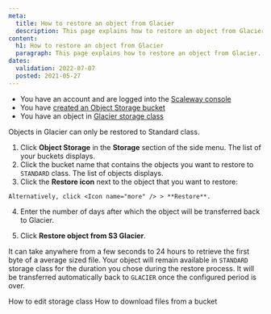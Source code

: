 ```yaml
---
meta:
  title: How to restore an object from Glacier
  description: This page explains how to restore an object from Glacier.
content:
  h1: How to restore an object from Glacier
  paragraph: This page explains how to restore an object from Glacier.
dates:
  validation: 2022-07-07
  posted: 2021-05-27
---
```


<Message type="requirement">

  - You have an account and are logged into the [Scaleway console](https://console.scaleway.com)  
  - You have [created an Object Storage bucket](/storage/object/how-to/create-a-bucket/)
  - You have an object in [Glacier storage class](/storage/object/how-to/edit-storage-class)

</Message>

<Message type="important">

  Objects in Glacier can only be restored to Standard class. 

</Message>

1. Click **Object Storage** in the **Storage** section of the side menu. The list of your buckets displays.
2. Click the bucket name that contains the objects you want to restore to `STANDARD` class. The list of objects displays.
3. Click the **Restore icon** next to the object that you want to restore:

  <Lightbox src="scaleway-restore-button.webp" alt="" />

  <Message type="tip">

    Alternatively, click <Icon name="more" /> > **Restore**.

  </Message>

4. Enter the number of days after which the object will be transferred back to Glacier. 

  <Lightbox src="scaleway-restore-from-glacier.webp" alt="" />

5. Click **Restore object from S3 Glacier**.

<Message type="note">

  It can take anywhere from a few seconds to 24 hours to retrieve the first byte of a average sized file. Your object will remain available in `STANDARD` storage class for the duration you chose during the restore process. It will be transferred automatically back to `GLACIER` once the configured period is over. 

</Message>

<Navigation title="See Also">
  <PreviousButton to="/storage/object/how-to/edit-storage-class">How to edit storage class</PreviousButton>
  <NextButton to="/storage/object/how-to/download-files-from-a-bucket/">How to download files from a bucket</NextButton>
</Navigation>